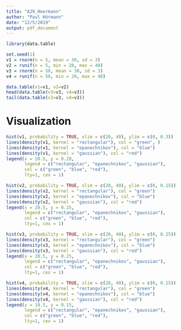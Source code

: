 ```yaml
---
title: "A29_Hoermann"
author: "Paul Hörmann"
date: "12/5/2019"
output: pdf_document
---
```

```r
library(data.table)
```

```r
set.seed(1)
v1 = rnorm(n = 5, mean = 30, sd = 3)
v2 = runif(n = 5, min = 20, max = 40)
v3 = rnorm(n = 50, mean = 30, sd = 3)
v4 = runif(n = 50, min = 20, max = 40)
```
```r
data.table(v1=v1, v2=v2)
head(data.table(v3=v3, v4=v3))
tail(data.table(v3=v3, v4=v3))
```
\newpage

# Visualization
```r
hist(v1, probability = TRUE, xlim = c(20, 40), ylim = c(0, 0.3))
lines(density(v1, kernel = "rectangular"), col = "green", )
lines(density(v1, kernel = "epanechnikov"), col = "blue")
lines(density(v1, kernel = "gaussian"), col = "red")
legend(x = 20.5, y = 0.28,
       legend = c("rectangular", "epanechnikov", "gaussian"),
       col = c("green", "blue", "red"),
       lty=1, cex = 1)
```
\newpage
```r
hist(v2, probability = TRUE, xlim = c(20, 40), ylim = c(0, 0.15))
lines(density(v2, kernel = "rectangular"), col = "green")
lines(density(v2, kernel = "epanechnikov"), col = "blue")
lines(density(v2, kernel = "gaussian"), col = "red")
legend(x = 20.5, y = 0.15,
       legend = c("rectangular", "epanechnikov", "gaussian"),
       col = c("green", "blue", "red"),
       lty=1, cex = 1)
```
\newpage
```r
hist(v3, probability = TRUE, xlim = c(20, 40), ylim = c(0, 0.25))
lines(density(v3, kernel = "rectangular"), col = "green")
lines(density(v3, kernel = "epanechnikov"), col = "blue")
lines(density(v3, kernel = "gaussian"), col = "red")
legend(x = 20.5, y = 0.25,
       legend = c("rectangular", "epanechnikov", "gaussian"),
       col = c("green", "blue", "red"),
       lty=1, cex = 1)
```
\newpage
```r
hist(v4, probability = TRUE, xlim = c(20, 40), ylim = c(0, 0.15))
lines(density(v4, kernel = "rectangular"), col = "green")
lines(density(v4, kernel = "epanechnikov"), col = "blue")
lines(density(v4, kernel = "gaussian"), col = "red")
legend(x = 19.5, y = 0.15,
       legend = c("rectangular", "epanechnikov", "gaussian"),
       col = c("green", "blue", "red"),
       lty=1, cex = 1)
```